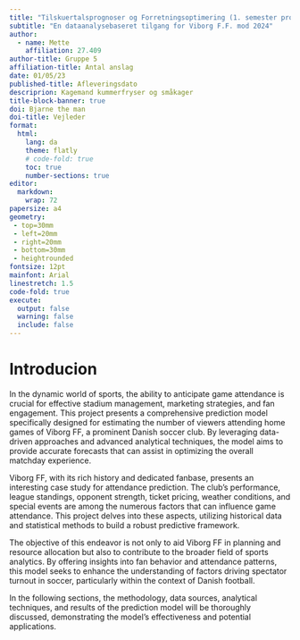 ```yaml
---
title: "Tilskuertalsprognoser og Forretningsoptimering (1. semester projekt)"
subtitle: "En dataanalysebaseret tilgang for Viborg F.F. mod 2024"
author: 
  - name: Mette
    affiliation: 27.409
author-title: Gruppe 5
affiliation-title: Antal anslag
date: 01/05/23
published-title: Afleveringsdato
descriprion: Kagemand kummerfryser og småkager
title-block-banner: true
doi: Bjarne the man
doi-title: Vejleder
format:
  html:
    lang: da
    theme: flatly
    # code-fold: true
    toc: true
    number-sections: true
editor: 
  markdown: 
    wrap: 72
papersize: a4
geometry:
 - top=30mm
 - left=20mm
 - right=20mm
 - bottom=30mm
 - heightrounded
fontsize: 12pt
mainfont: Arial
linestretch: 1.5
code-fold: true
execute:
  output: false
  warning: false
  include: false
---
```


<!-- Forslag til indhold: -->

# Introducion

In the dynamic world of sports, the ability to anticipate game attendance is crucial for effective stadium management, marketing strategies, and fan engagement. This project presents a comprehensive prediction model specifically designed for estimating the number of viewers attending home games of Viborg FF, a prominent Danish soccer club. By leveraging data-driven approaches and advanced analytical techniques, the model aims to provide accurate forecasts that can assist in optimizing the overall matchday experience.

Viborg FF, with its rich history and dedicated fanbase, presents an interesting case study for attendance prediction. The club's performance, league standings, opponent strength, ticket pricing, weather conditions, and special events are among the numerous factors that can influence game attendance. This project delves into these aspects, utilizing historical data and statistical methods to build a robust predictive framework.

The objective of this endeavor is not only to aid Viborg FF in planning and resource allocation but also to contribute to the broader field of sports analytics. By offering insights into fan behavior and attendance patterns, this model seeks to enhance the understanding of factors driving spectator turnout in soccer, particularly within the context of Danish football.

In the following sections, the methodology, data sources, analytical techniques, and results of the prediction model will be thoroughly discussed, demonstrating the model's effectiveness and potential applications.
